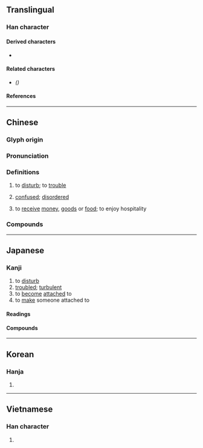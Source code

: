 {{also|扰}}
{{character info}}
==Translingual==

===Han character===
{{Han char|rn=64|rad=手|as=15|sn=18|four=51047|canj=QMBE|ids=⿰扌憂}}

====Derived characters====
* {{l|mul|[[𡅒]]}}

====Related characters====
* {{l|mul|[[扰]]}} ''({{w|Simplified Chinese}})''

====References====
{{Han ref|kx=0461.280|dkj=12920|dj=0810.340|hdz=31979.100|uh=64FE}}

----

==Chinese==
{{zh-forms|s=扰}}

===Glyph origin===
{{Han etym}}

===Pronunciation===
{{zh-pron
|m=rǎo
|c=jiu2,jiu5
|h=pfs=yéu;gd=yau3
|md=
|mn=xm,qz,tp:liáu/zz,kh:jiáu/xm:lā/qz:lǎ
|mn-t=riao2/riou2
|mn-t_note=riao2 - Shantou; riou2 - Chaozhou
|w=
|mc=y
|oc=y
|cat=v
}}

===Definitions===
{{zh-hanzi}}

# to [[disturb]]; to [[trouble]]
# {{lb|zh|literary}} [[confused]]; [[disordered]]
# {{lb|zh|polite}} to [[receive]] [[money]], [[good]]s or [[food]]; to enjoy hospitality

===Compounds===
{{zh-der|干擾|喧擾|叨擾|困擾|取擾|庸人自擾|亂擾擾|勾擾|不堪其擾|兵廚之擾|侵擾|㑳擾|性騷擾|干擾素|意擾心愁|告擾|俶擾|厚擾|奉擾|不勝其擾|不擾|兵戈擾攘|恇擾|攪擾|擾流器|擾動|相擾|擾擾|擾害|擾亂|痰火擾心|撓擾|打擾|有擾|擾民|科擾|煩擾|擾人|滋擾|撞擾|擾攘|暴力滋擾|搔擾|擾人清夢|生事擾民|自擾|馴擾|紛擾|雲擾|驚擾|聒擾|道擾|阻擾|纏擾|竄擾|討擾|騷擾|自相驚擾|糟擾}}

----

==Japanese==

===Kanji===
{{ja-kanji|grade=|rs=手15}}

# to [[disturb]]
# [[troubled]]; [[turbulent]]
# to [[become]] [[attach]]ed to
# to [[make]] someone attached to

====Readings====
{{ja-readings
|goon=にょう<ねう
|kanon=じょう<ぜう
|kun=みだ-す, みだ-れる, な-らす, な-れる, わずら-わし.い
}}

====Compounds====
{{col2-u|ja
|{{ja-r|擾%化|じょう%か}}
|{{ja-r|擾%害|じょう%がい}}
|{{ja-r|擾%擾|じょう%じょう}}
|{{ja-r|擾%攘|じょう%じょう}}
|{{ja-r|擾%民|じょう%みん}}
|{{ja-r|擾%乱|じょう%らん}}
|{{ja-r|雲%擾|うん%じょう}}
|{{ja-r|撹%擾|かく%じょう|rom=-}}／{{ja-r|攪%擾|かく%じょう}}
|{{ja-r|豢%擾|かん%じょう}}
|{{ja-r|驚%擾|きょう%じょう}}
|{{ja-r|喧%擾|けん%じょう}}
|{{ja-r|撹%擾|こう%じょう|rom=-}}／{{ja-r|攪%擾|こう%じょう}}
|{{ja-r|雑%擾|ざつ%じょう}}
|{{ja-r|馴%擾|じゅん%じょう}}
|{{ja-r|侵%擾|しん%じょう}}
|{{ja-r|騒%擾|そう%じょう}}
|{{ja-r|躁%擾|そう%じょう}}
|{{ja-r|動%擾|どう%じょう|gloss=[[motional]] [[disturbance]]}}
|{{ja-r|撓%擾|どう%じょう}}
|{{ja-r|煩%擾|はん%じょう}}
|{{ja-r|紛%擾|ふん%じょう}}
}}

----

==Korean==

===Hanja===
{{ko-hanja|hangeul=요|eumhun=|rv=yo|mr=yo|y=yo}}

# {{rfdef|ko|sort=手15}}

----

==Vietnamese==

===Han character===
{{vi-readings|reading=nhiễu, nhầu|rs=手15}}

# {{rfdef|vi|sort=手15}}